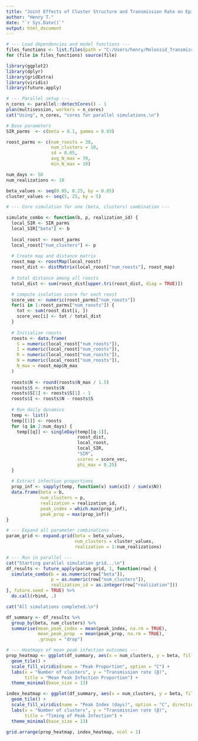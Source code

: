 ```yaml
---
title: "Joint Effects of Cluster Structure and Transmission Rate on Epidemic Dynamics"
author: "Henry T."
date: "`r Sys.Date()`"
output: html_document
---
```


```r
# --- Load dependencies and model functions ---
files_functions <- list.files(path = "C:/Users/henry/Molossid_Transmission/Functions", pattern = "\\.R$", full.names = TRUE)
for (file in files_functions) source(file)

library(ggplot2)
library(dplyr)
library(gridExtra)
library(viridis)
library(future.apply)

# --- Parallel setup ---
n_cores <- parallel::detectCores() - 1
plan(multisession, workers = n_cores)
cat("Using", n_cores, "cores for parallel simulations.\n")
```

```r
# Base parameters
SIR_parms  <- c(beta = 0.1, gamma = 0.03)

roost_parms <- c(num_roosts = 30,
                 num_clusters = 10,
                 sd = 0.05,
                 avg_N_max = 70,
                 min_N_max = 10)

num_days <- 50
num_realizations <- 10

beta_values <- seq(0.05, 0.25, by = 0.05)
cluster_values <- seq(5, 25, by = 5)
```

```r
# --- Core simulation for one (beta, clusters) combination ---

simulate_combo <- function(b, p, realization_id) {
  local_SIR <- SIR_parms
  local_SIR["beta"] <- b
  
  local_roost <- roost_parms
  local_roost["num_clusters"] <- p
  
  # Create map and distance matrix
  roost_map <- roostMap(local_roost)
  roost_dist <- distMatrix(local_roost["num_roosts"], roost_map)
  
  # total distance among all roosts
  total_dist <- sum(roost_dist[upper.tri(roost_dist, diag = TRUE)])

  # compute isolation score for each roost
  score_vec <- numeric(roost_parms["num_roosts"])
  for(i in 1:roost_parms["num_roosts"]) {
    tot <- sum(roost_dist[i, ])
    score_vec[i] <- tot / total_dist
  }
  
  # Initialize roosts
  roosts <- data.frame(
    S = numeric(local_roost["num_roosts"]),
    I = numeric(local_roost["num_roosts"]),
    R = numeric(local_roost["num_roosts"]),
    N = numeric(local_roost["num_roosts"]),
    N_max = roost_map$N_max
  )
  
  roosts$N <- round(roosts$N_max / 1.5)
  roosts$S <- roosts$N
  roosts$S[1] <- roosts$S[1] - 1
  roosts$I <- roosts$N - roosts$S
  
  # Run daily dynamics
  temp <- list()
  temp[[1]] <- roosts
  for (q in 2:num_days) {
    temp[[q]] <- singleDay(temp[[q-1]],
                           roost_dist,
                           local_roost,
                           local_SIR,
                           "SIR",
                           scores = score_vec,
                           phi_max = 0.25)
  }
  
  # Extract infection proportions
  prop_inf <- sapply(temp, function(x) sum(x$I) / sum(x$N))
  data.frame(beta = b,
             num_clusters = p,
             realization = realization_id,
             peak_index = which.max(prop_inf),
             peak_prop = max(prop_inf))
}
```

```r
# --- Expand all parameter combinations ---
param_grid <- expand.grid(beta = beta_values,
                          num_clusters = cluster_values,
                          realization = 1:num_realizations)

# --- Run in parallel ---
cat("Starting parallel simulation grid...\n")
df_results <- future_apply(param_grid, 1, function(row) {
  simulate_combo(b = as.numeric(row["beta"]),
                 p = as.numeric(row["num_clusters"]),
                 realization_id = as.integer(row["realization"]))
}, future.seed = TRUE) %>%
  do.call(rbind, .)

cat("All simulations completed.\n")
```

```r
df_summary <- df_results %>%
  group_by(beta, num_clusters) %>%
  summarise(mean_peak_index = mean(peak_index, na.rm = TRUE),
            mean_peak_prop  = mean(peak_prop, na.rm = TRUE),
            .groups = "drop")
```

```r
# --- Heatmaps of mean peak infection outcomes ---
prop_heatmap <- ggplot(df_summary, aes(x = num_clusters, y = beta, fill = mean_peak_prop)) +
  geom_tile() +
  scale_fill_viridis(name = "Peak Proportion", option = "C") +
  labs(x = "Number of clusters", y = "Transmission rate (β)",
       title = "Mean Peak Infection Proportion") +
  theme_minimal(base_size = 13)

index_heatmap <- ggplot(df_summary, aes(x = num_clusters, y = beta, fill = mean_peak_index)) +
  geom_tile() +
  scale_fill_viridis(name = "Peak Index (days)", option = "C", direction = -1) +
  labs(x = "Number of clusters", y = "Transmission rate (β)",
       title = "Timing of Peak Infection") +
  theme_minimal(base_size = 13)

grid.arrange(prop_heatmap, index_heatmap, ncol = 1)
```